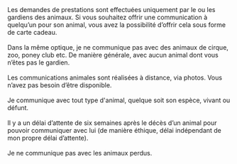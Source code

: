 
<div className="flex">
  <span className="text-2xl pr-2">
    <IoIosArrowDropright />
  </span>
  <section>
    Les demandes de prestations sont effectuées uniquement par le ou les
    gardiens des animaux. Si vous souhaitez offrir une communication à quelqu’un
    pour son animal, vous avez la possibilité d’offrir cela sous forme de carte
    cadeau.
  </section>
</div>
<br />
<div className="flex">
  <span className="text-2xl pr-2">
    <IoIosArrowDropright />
  </span>
  <section>
    Dans la même optique, je ne communique pas avec des animaux de cirque, zoo,
    poney club etc. De manière générale, avec aucun animal dont vous n’êtes pas
    le gardien.
  </section>
</div>
<br />
<div className="flex">
  <span className="text-2xl pr-2">
    <IoIosArrowDropright />
  </span>
  <section>
    Les communications animales sont réalisées à distance, via photos. Vous
    n’avez pas besoin d’être disponible.
  </section>
</div>
<br />
<div className="flex">
  <span className="text-2xl pr-2">
    <IoIosArrowDropright />
  </span>
  <section>
    Je communique avec tout type d&apos;animal, quelque soit son espèce, vivant
    ou défunt.
  </section>
</div>
<br />
<div className="flex">
  <span className="text-2xl pr-2">
    <IoIosArrowDropright />
  </span>
  <section>
    Il y a un délai d’attente de six semaines après le décès d’un animal pour
    pouvoir communiquer avec lui (de manière éthique, délai indépendant de mon
    propre délai d’attente).
  </section>
</div>
<br />
<div className="flex">
  <span className="text-2xl pr-2">
    <CgDanger />
  </span>
  <section>Je ne communique pas avec les animaux perdus.</section>
</div>
